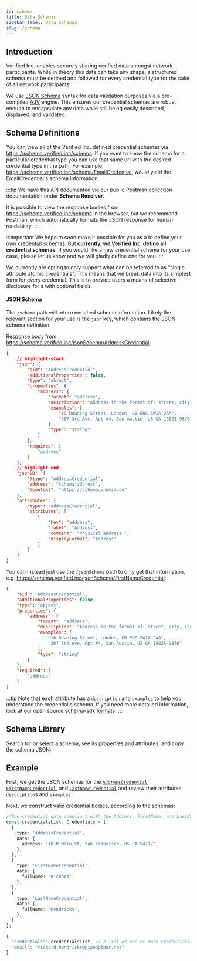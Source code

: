 ```yaml
---
id: schema
title: Data Schemas
sidebar_label: Data Schemas
slug: /schema
---
```



## Introduction

Verified Inc. enables securely sharing verified <a href="/terminology#credential"><Tip type="credential"/></a> data amongst network participants. While in theory this data can take any shape, a structured schema must be defined and followed for every credential type for the sake of all network participants.

We use [JSON Schema](https://json-schema.org/) syntax for data validation purposes via a pre-compiled [AJV](https://ajv.js.org/guide/why-ajv.html) engine. This ensures our credential schemas are robust enough to encapsulate any data while still being easily described, displayed, and validated.

## Schema Definitions

You can view all of the Verified Inc. defined credential schemas via https://schema.verified.inc/schema. If you want to know the schema for a particular credential type you can use that same url with the desired credential type in the path. For example, https://schema.verified.inc/schema/EmailCredential, would yield the EmailCredential's schema information.

:::tip
We have this API documented via our public [Postman collection](https://api.docs.verified.inc/) documentation under **Schema Resolver**.

It is possible to view the response bodies from https://schema.verified.inc/schema in the browser, but we recommend Postman, which automatically formats the JSON response for human readability.
:::

:::important
We hope to soon make it possible for you as a <a href="/terminology#customer"><Tip type="customer"/></a> to define your own credential schemas. But **currently, we Verified Inc. define all credential schemas.** If you would like a new credential schema for your use case, please let us know and we will gladly define one for you.
:::

We currently are opting to only support what can be referred to as "single attribute atomic credentials". This means that we break data into its simplest form for every credential. This is to provide users a means of selective disclosure for <a href="/terminology#request"><Tip type="request"/></a>s with optional fields.

#### JSON Schema
The `/schema` path will return enriched schema information. Likely the relevant section for your use is the `json` key, which contains the JSON schema definition.

Response body from https://schema.verified.inc/jsonSchema/AddressCredential:
```json title="Example AddressCredential Schema"
{
    // highlight-start
    "json": {
        "$id": "AddressCredential",
        "additionalProperties": false,
        "type": "object",
        "properties": {
            "address": {
                "format": "address",
                "description": "Address in the format of: street, city, iso3166-code postal-code",
                "examples": [
                    "10 Downing Street, London, GB-ENG SW1A 2AA",
                    "307 3rd Ave, Apt #4, San Austin, US-GA 18025-9876"
                ],
                "type": "string"
            }
        },
        "required": [
            "address"
        ]
    },
    // highlight-end
    "jsonLD": {
        "@type": "AddressCredential",
        "address": "schema:address",
        "@context": "https://schema.unumid.co"
    },
    "attributes": {
        "type": "AddressCredential",
        "attributes": [
            {
                "key": "address",
                "label": "Address",
                "comment": "Physical address.",
                "displayFormat": "Address"
            }
        ]
    }
}
```

You can instead just use the `/jsonSchema` path to only get that information, e.g. https://schema.verified.inc/jsonSchema/FirstNameCredential:
```json title="Example AddressCredential JSON Schema"
{
    "$id": "AddressCredential",
    "additionalProperties": false,
    "type": "object",
    "properties": {
        "address": {
            "format": "address",
            "description": "Address in the format of: street, city, iso3166-code postal-code",
            "examples": [
                "10 Downing Street, London, GB-ENG SW1A 2AA",
                "307 3rd Ave, Apt #4, San Austin, US-GA 18025-9876"
            ],
            "type": "string"
        }
    },
    "required": [
        "address"
    ]
}
```

:::tip
Note that each attribute has a `description` and `examples` to help you understand the credential's schema. If you need more detailed information, look at our open source [schema-sdk](https://github.com/UnumID/schema-sdk) [formats](https://github.com/UnumID/schema-sdk/blob/main/src/formats.ts).
:::

## Schema Library

Search for or select a schema, see its properties and attributes, and copy the schema JSON:

<Schemas/>

## Example

First, we get the JSON schemas for the [`AddressCredential`](https://schema.verified.inc/jsonSchema/AddressCredential), [`FirstNameCredential`](https://schema.verified.inc/jsonSchema/FirstNameCredential), and [`LastNameCredential`](https://schema.verified.inc/jsonSchema/LastNameCredential) and review their attributes' `description`s and `examples`.

Next, we construct valid credential bodies, according to the schemas:

```typescript
/*The credential data compliant with the Address, FirstName, and LastName Credentials schemas*/
const credentialsList: Credentials = [
  {
    type: 'AddressCredential',
    data: {
      address: '1010 Main St, San Francisco, US-CA 94117',
    },
  },
  {
    type: 'FirstNameCredential',
    data: {
      fullName: 'Richard',
    },
  },
  {
    type: 'LastNameCredential',
    data: {
      fullName: 'Hendricks',
    },
  }
];
```

```typescript title="Example Request Body for Issuing Credentials"
{
  "credentials": credentialsList, // a list of one or more Credentials objects
  "email": "richard.hendricks@pipedpiper.net"
}

```
